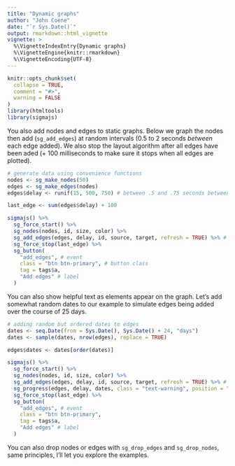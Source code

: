 ```yaml
---
title: "Dynamic graphs"
author: "John Coene"
date: "`r Sys.Date()`"
output: rmarkdown::html_vignette
vignette: >
  %\VignetteIndexEntry{Dynamic graphs}
  %\VignetteEngine{knitr::rmarkdown}
  %\VignetteEncoding{UTF-8}
---
```


```r
knitr::opts_chunk$set(
  collapse = TRUE,
  comment = "#>",
  warning = FALSE
)
library(htmltools)
library(sigmajs)
```

You also add nodes and edges to static graphs. Below we graph the nodes then add (`sg_add_edges`) at random intervals (0.5 to 2 seconds *between* each edge added). We also stop the layout algorithm after all edges have been aded (+ 100 milliseconds to make sure it stops when all edges are plotted).

```r
# generate data using convenience functions
nodes <- sg_make_nodes(50)
edges <- sg_make_edges(nodes)
edges$delay <- runif(15, 500, 750) # between .5 and .75 seconds between each edge

last_edge <- sum(edges$delay) + 100

sigmajs() %>%
  sg_force_start() %>%
  sg_nodes(nodes, id, size, color) %>%
  sg_add_edges(edges, delay, id, source, target, refresh = TRUE) %>% # read delay documentation
  sg_force_stop(last_edge) %>% 
  sg_button(
    "add_edges", # event
    class = "btn btn-primary", # button class
    tag = tags$a,
    "Add edges" # label
  )
```

You can also show helpful text as elements appear on the graph. Let's add somewhat random dates to our example to simulate edges being added over the course of 25 days.

```r
# adding random but ordered dates to edges
dates <- seq.Date(from = Sys.Date(), Sys.Date() + 24, "days")
dates <- sample(dates, nrow(edges), replace = TRUE)

edges$dates <- dates[order(dates)]

sigmajs() %>%
  sg_force_start() %>%
  sg_nodes(nodes, id, size, color) %>%
  sg_add_edges(edges, delay, id, source, target, refresh = TRUE) %>% # read delay documentation
  sg_progress(edges, delay, dates, class = "text-warning", position = "bottom") %>% # add progress text
  sg_force_stop(last_edge) %>% 
  sg_button(
    "add_edges", # event
    class = "btn btn-primary",
    tag = tags$a,
    "Add edges" # label
  )
```


You can also drop nodes or edges with `sg_drop_edges` and `sg_drop_nodes`, same principles, I'll let you explore the examples.